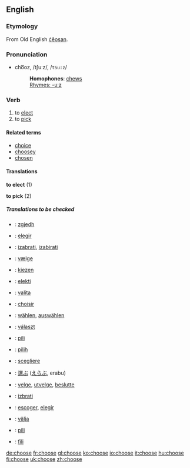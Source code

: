==English==
===Etymology===
From Old English [[ceosan|ċēosan]].

===Pronunciation===
*cho͞oz, /tʃuːz/, /<tt>tSu:z</tt>/
*:'''Homophones''': [[chew]]s
*:[[Rhymes:English:-uːz|Rhymes: -uːz]]

=== Verb ===
{{irregverb|choose|[[chooses]]|[[chose]]|[[chosen]]|[[choosing]]}}
# to [[elect]] 
# to [[pick]]

====Related terms====
*[[choice]]
*[[choosey]]
*[[chosen]]

==== Translations ====
'''to elect''' (1)

'''to pick''' (2)

===== Translations to be checked =====
{{checktrans}}
{{top}}
*{{ttbc|Albanian}}: [[zgjedh]]
*{{ttbc|Catalan}}: [[elegir]]
*{{ttbc|Croatian}}: [[izabrati]], [[izabirati]]
*{{ttbc|Danish}}: [[vælge]]
*{{ttbc|Dutch}}: [[kiezen]]
*{{ttbc|Esperanto}}: [[elekti]]
*{{ttbc|Finnish}}: [[valita]]
*{{ttbc|French}}: [[choisir]]
*{{ttbc|German}}: [[wählen]], [[auswählen]]
{{mid}}
*{{ttbc|Hungarian}}: [[választ]]
*{{ttbc|Ilocano}}: [[pili]]
*{{ttbc|Indonesian}}: [[pilih]]
*{{ttbc|Italian}}: [[scegliere]]
*{{ttbc|Japanese}}: [[選ぶ]] ([[えらぶ]], erabu)
*{{ttbc|Norwegian}}: [[velge]], [[utvelge]], [[beslutte]]
*{{ttbc|Slovene}}: [[izbrati]]
*{{ttbc|Spanish}}: [[escoger]], [[elegir]]
*{{ttbc|Swedish}}: [[välja]]
*{{ttbc|Tagalog}}: [[pili]]
*{{ttbc|Tongan}}: [[fili]]
{{bottom}}

[[de:choose]]
[[fr:choose]]
[[gl:choose]]
[[ko:choose]]
[[io:choose]]
[[it:choose]]
[[hu:choose]]
[[fi:choose]]
[[uk:choose]]
[[zh:choose]]